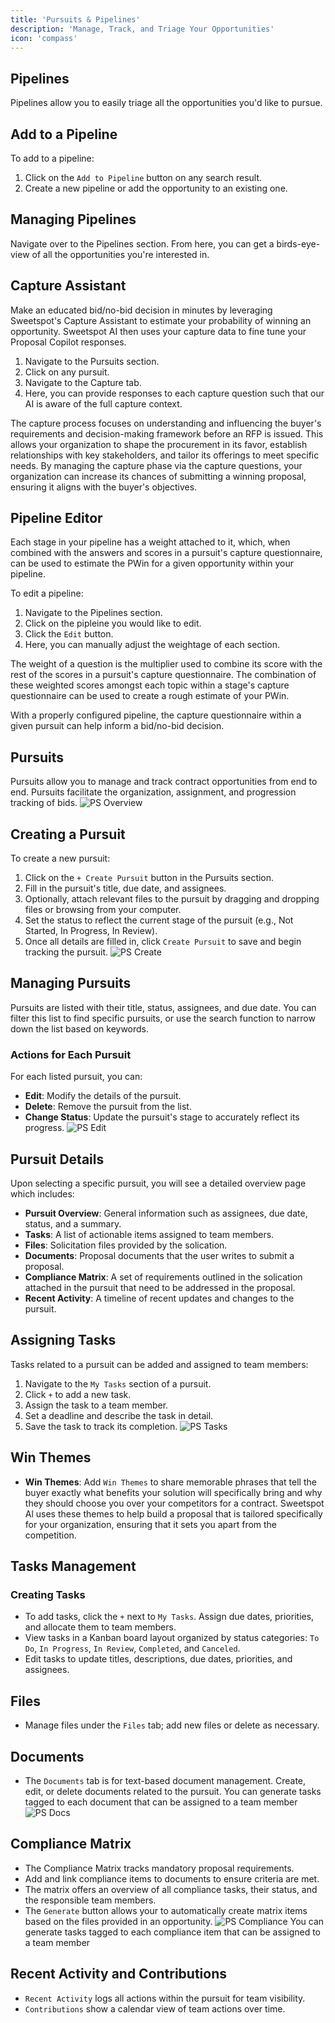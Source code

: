 ```yaml
---
title: 'Pursuits & Pipelines'
description: 'Manage, Track, and Triage Your Opportunities'
icon: 'compass'
---
```


## Pipelines
Pipelines allow you to easily triage all the opportunities you'd like to pursue.

## Add to a Pipeline
To add to a pipeline:
1. Click on the `Add to Pipeline` button on any search result.
2. Create a new pipeline or add the opportunity to an existing one.

## Managing Pipelines
Navigate over to the Pipelines section. From here, you can get a birds-eye-view of all the opportunities you're interested in.

## Capture Assistant
Make an educated bid/no-bid decision in minutes by leveraging Sweetspot's Capture Assistant to estimate your probability of winning an opportunity. Sweetspot AI then uses your capture data to fine tune your Proposal Copilot responses.

1. Navigate to the Pursuits section.
2. Click on any pursuit.
3. Navigate to the Capture tab.
4. Here, you can provide responses to each capture question such that our AI is aware of the full capture context.

<Info>
The capture process focuses on understanding and influencing the buyer's requirements and decision-making framework before an RFP is issued. This allows your organization to shape the procurement in its favor, establish relationships with key stakeholders, and tailor its offerings to meet specific needs. By managing the capture phase via the capture questions, your organization can increase its chances of submitting a winning proposal, ensuring it aligns with the buyer's objectives. 
</Info>

## Pipeline Editor
Each stage in your pipeline has a weight attached to it, which, when combined with the answers and scores in a pursuit's capture questionnaire, can be used to estimate the PWin for a given opportunity within your pipeline.

To edit a pipeline:

1. Navigate to the Pipelines section.
2. Click on the pipleine you would like to edit.
3. Click the `Edit` button.
4. Here, you can manually adjust the weightage of each section.

<Info>
The weight of a question is the multiplier used to combine its score with the rest of the scores in a pursuit's capture questionnaire. The combination of these weighted scores amongst each topic within a stage's capture questionnaire can be used to create a rough estimate of your PWin.

With a properly configured pipeline, the capture questionnaire within a given pursuit can help inform a bid/no-bid decision.
</Info>

## Pursuits
Pursuits allow you to manage and track contract opportunities from end to end. Pursuits facilitate the organization, assignment, and progression tracking of bids.
![PS Overview](/images/ps-overview.png)

## Creating a Pursuit
To create a new pursuit:
1. Click on the `+ Create Pursuit` button in the Pursuits section.
2. Fill in the pursuit's title, due date, and assignees.
3. Optionally, attach relevant files to the pursuit by dragging and dropping files or browsing from your computer.
4. Set the status to reflect the current stage of the pursuit (e.g., Not Started, In Progress, In Review).
5. Once all details are filled in, click `Create Pursuit` to save and begin tracking the pursuit.
![PS Create](/images/ps-create.png)
## Managing Pursuits
Pursuits are listed with their title, status, assignees, and due date. You can filter this list to find specific pursuits, or use the search function to narrow down the list based on keywords.

### Actions for Each Pursuit
For each listed pursuit, you can:
- **Edit**: Modify the details of the pursuit.
- **Delete**: Remove the pursuit from the list.
- **Change Status**: Update the pursuit's stage to accurately reflect its progress.
![PS Edit](/images/ps-edit.png)
## Pursuit Details
Upon selecting a specific pursuit, you will see a detailed overview page which includes:
- **Pursuit Overview**: General information such as assignees, due date, status, and a summary.
- **Tasks**: A list of actionable items assigned to team members.
- **Files**: Solicitation files provided by the solication.
- **Documents**: Proposal documents that the user writes to submit a proposal.
- **Compliance Matrix**: A set of requirements outlined in the solication attached in the pursuit that need to be addressed in the proposal.
- **Recent Activity**: A timeline of recent updates and changes to the pursuit.

## Assigning Tasks
Tasks related to a pursuit can be added and assigned to team members:
1. Navigate to the `My Tasks` section of a pursuit.
2. Click `+` to add a new task.
3. Assign the task to a team member.
4. Set a deadline and describe the task in detail.
5. Save the task to track its completion.
![PS Tasks](/images/ps-tasks.png)

## Win Themes
- **Win Themes**: Add `Win Themes` to share memorable phrases that tell the buyer exactly what benefits your solution will specifically bring and why they should choose you over your competitors for a contract. Sweetspot Al uses these themes to help build a proposal that is tailored specifically for your organization, ensuring that it sets you apart from the competition.

## Tasks Management
### Creating Tasks
- To add tasks, click the `+` next to `My Tasks`. Assign due dates, priorities, and allocate them to team members.
- View tasks in a Kanban board layout organized by status categories: `To Do`, `In Progress`, `In Review`, `Completed`, and `Canceled`.
- Edit tasks to update titles, descriptions, due dates, priorities, and assignees.

## Files 
- Manage files under the `Files` tab; add new files or delete as necessary.

## Documents
- The `Documents` tab is for text-based document management. Create, edit, or delete documents related to the pursuit.
<Info> You can generate tasks tagged to each document that can be assigned to a team member </Info>
![PS Docs](/images/ps-docs.png)

## Compliance Matrix
- The Compliance Matrix tracks mandatory proposal requirements.
- Add and link compliance items to documents to ensure criteria are met.
- The matrix offers an overview of all compliance tasks, their status, and the responsible team members.
- The `Generate` button allows your to automatically create matrix items based on the files provided in an opportunity.
![PS Compliance](/images/ps-compliance.png)
<Info> You can generate tasks tagged to each compliance item that can be assigned to a team member </Info>

## Recent Activity and Contributions
- `Recent Activity` logs all actions within the pursuit for team visibility.
- `Contributions` show a calendar view of team actions over time.

